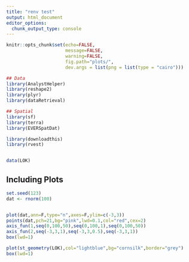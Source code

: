 ```yaml
---
title: "renv test"
output: html_document
editor_options: 
  chunk_output_type: console
---
```


```r
knitr::opts_chunk$set(echo=FALSE,
                      message=FALSE,
                      warning=FALSE,
                      fig.path="plots/",
                      dev.args = list(png = list(type = "cairo")))
```

```r
## Data 
library(AnalystHelper)
library(reshape2)
library(plyr)
library(dataRetrieval)

## Spatial
library(sf)
library(terra)
library(EVERSpatDat)

library(downloadthis)
library(rvest)


data(LOK)
```

## Including Plots

```r
set.seed(123)
dat <- rnorm(100)


plot(dat,ann=F,type="n",axes=F,ylim=c(-3,3))
points(dat,pch=21,bg="pink",lwd=0.1,col="red",cex=2)
axis_fun(1,seq(0,100,50),seq(0,100,1),seq(0,100,50))
axis_fun(2,seq(-3,3,1),seq(-3,3,0.5),seq(-3,3,1))
box(lwd=1)
```


```r
plot(st_geometry(LOK),col="lightblue",bg="cornsilk",border="grey")
box(lwd=1)
```